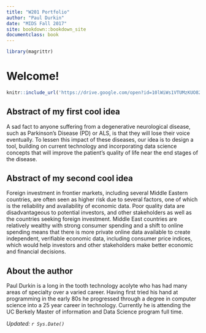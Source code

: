 ```yaml
---
title: "W201 Portfolio"
author: "Paul Durkin"
date: "MIDS Fall 2017"
site: bookdown::bookdown_site
documentclass: book
---
```


<!-- This won't be displayed but it will initialize your R session. Add any R libraries you need here. -->
```r
library(magrittr)
```


# Welcome! {-}

<p>
```r
knitr::include_url('https://drive.google.com/open?id=10lWiWs1VTUMzKUO82jt6yaRtwok9L53z')
```

## Abstract of my first cool idea {-}

A sad fact to anyone suffering from a degenerative neurological disease, such as Parkinson’s Disease (PD) or ALS, is that they will lose their voice eventually. To lessen this impact of these diseases, our idea is to design a tool, building on current technology and incorporating data science concepts that will improve the patient’s quality of life near the end stages of the disease. 


## Abstract of my second cool idea {-}

Foreign investment in frontier markets, including several Middle Eastern countries, are often seen as higher risk due to several factors, one of which is the reliability and availability of economic data. Poor quality data are disadvantageous to potential investors, and other stakeholders as well as the countries seeking foreign investment. Middle East countries are relatively wealthy with strong consumer spending and a shift to online spending means that there is more private online data available to create independent, verifiable economic data, including consumer price indices, which would help investors and other stakeholders make better economic and financial decisions.


## About the author {-}

Paul Durkin is a long in the tooth technology acolyte who has had many areas of specialty over a varied career.  Having first tried his hand at programming in the early 80s he progressed through a degree in computer science into a 25 year career in technology.  Currently he is attending the UC Berkely Master of information and Data Science program full time.

*Updated: `r Sys.Date()`*
